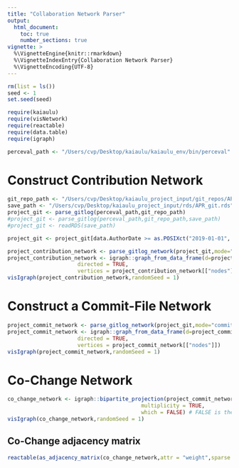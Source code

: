 ```yaml
---
title: "Collaboration Network Parser"
output: 
  html_document:
    toc: true
    number_sections: true
vignette: >
  %\VignetteEngine{knitr::rmarkdown}
  %\VignetteIndexEntry{Collaboration Network Parser}
  %\VignetteEncoding{UTF-8}
---
```


```r
rm(list = ls())
seed <- 1
set.seed(seed)
```

```r
require(kaiaulu)
require(visNetwork)
require(reactable)
require(data.table)
require(igraph)
```

```r
perceval_path <- "/Users/cvp/Desktop/kaiaulu/kaiaulu_env/bin/perceval"
```

# Construct Contribution Network

```r
git_repo_path <- "/Users/cvp/Desktop/kaiaulu_project_input/git_repos/APR/.git"
save_path <- "/Users/cvp/Desktop/kaiaulu_project_input/rds/APR_git.rds"
project_git <- parse_gitlog(perceval_path,git_repo_path)
#project_git <- parse_gitlog(perceval_path,git_repo_path,save_path)
#project_git <- readRDS(save_path)
```

```r
project_git <- project_git[data.AuthorDate >= as.POSIXct("2019-01-01", format = "%Y-%m-%d",tz = "UTC") & data.AuthorDate < as.POSIXct("2019-12-31", format = "%Y-%m-%d",tz = "UTC")]

project_contribution_network <- parse_gitlog_network(project_git,mode="author")
project_contribution_network <- igraph::graph_from_data_frame(d=project_contribution_network[["edgelist"]], 
                      directed = TRUE, 
                      vertices = project_contribution_network[["nodes"]])
visIgraph(project_contribution_network,randomSeed = 1)
```


# Construct a Commit-File Network

```r
project_commit_network <- parse_gitlog_network(project_git,mode="commit")
project_commit_network <- igraph::graph_from_data_frame(d=project_commit_network[["edgelist"]], 
                      directed = TRUE, 
                      vertices = project_commit_network[["nodes"]])
visIgraph(project_commit_network,randomSeed = 1)
```

# Co-Change Network

```r
co_change_network <- igraph::bipartite_projection(project_commit_network,
                                          multiplicity = TRUE,
                                          which = FALSE) # FALSE is the file projection
visIgraph(co_change_network,randomSeed = 1)
```

## Co-Change adjacency matrix 

```r
reactable(as_adjacency_matrix(co_change_network,attr = "weight",sparse = F))
```
